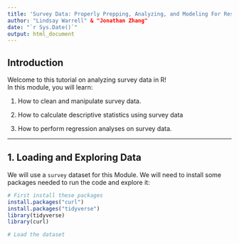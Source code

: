 ```yaml
---
title: 'Survey Data: Properly Prepping, Analyzing, and Modeling For Research'
author: "Lindsay Warrell" & "Jonathan Zhang"
date: "`r Sys.Date()`"
output: html_document
---
```


## Introduction

Welcome to this tutorial on analyzing survey data in R!\
In this module, you will learn:

1.  How to clean and manipulate survey data.

2.  How to calculate descriptive statistics using survey data

3.  How to perform regression analyses on survey data.

------------------------------------------------------------------------

## **1. Loading and Exploring Data**

We will use a `survey` dataset for this Module. We will need to install some packages needed to run the code and explore it:

```r
# First install these packages
install.packages("curl")
install.packages("tidyverse")
library(tidyverse)
library(curl)
```

```r
# Load the dataset
```

